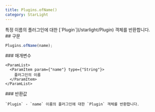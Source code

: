 ```yaml
---
title: Plugins.ofName()
category: StarLight
---
```


<Section>
  특정 이름의 플러그인에 대한 [`Plugin`](/starlight/Plugin) 객체를 반환합니다.
</Section>
<Section>
  ## 구문

  ~~~js
  Plugins.ofName(name);
  ~~~

  <Section>
    ### 매개변수

    <ParamList>
      <ParamItem param={"name"} type={"String"}>
        플러그인의 이름
      </ParamItem>
    </ParamList>
  </Section>
  <Section>
    ### 반환값

    `Plugin` - `name` 이름의 플러그인에 대한 `Plugin` 객체를 반환합니다.
  </Section>
</Section>
